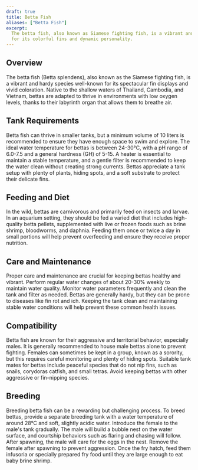 ```yaml
---
draft: true
title: Betta Fish
aliases: ["Betta Fish"]
excerpt:
  The betta fish, also known as Siamese fighting fish, is a vibrant and hardy species popular among aquarium enthusiasts
  for its colorful fins and dynamic personality.
---
```


## Overview

The betta fish (Betta splendens), also known as the Siamese fighting fish, is a vibrant and hardy species well-known for
its spectacular fin displays and vivid coloration. Native to the shallow waters of Thailand, Cambodia, and Vietnam,
bettas are adapted to thrive in environments with low oxygen levels, thanks to their labyrinth organ that allows them to
breathe air.

## Tank Requirements

Betta fish can thrive in smaller tanks, but a minimum volume of 10 liters is recommended to ensure they have enough
space to swim and explore. The ideal water temperature for bettas is between 24-30°C, with a pH range of 6.0-7.5 and a
general hardness (GH) of 5-15. A heater is essential to maintain a stable temperature, and a gentle filter is
recommended to keep the water clean without creating strong currents. Bettas appreciate a tank setup with plenty of
plants, hiding spots, and a soft substrate to protect their delicate fins.

## Feeding and Diet

In the wild, bettas are carnivorous and primarily feed on insects and larvae. In an aquarium setting, they should be fed
a varied diet that includes high-quality betta pellets, supplemented with live or frozen foods such as brine shrimp,
bloodworms, and daphnia. Feeding them once or twice a day in small portions will help prevent overfeeding and ensure
they receive proper nutrition.

## Care and Maintenance

Proper care and maintenance are crucial for keeping bettas healthy and vibrant. Perform regular water changes of about
20-30% weekly to maintain water quality. Monitor water parameters frequently and clean the tank and filter as needed.
Bettas are generally hardy, but they can be prone to diseases like fin rot and ich. Keeping the tank clean and
maintaining stable water conditions will help prevent these common health issues.

## Compatibility

Betta fish are known for their aggressive and territorial behavior, especially males. It is generally recommended to
house male bettas alone to prevent fighting. Females can sometimes be kept in a group, known as a sorority, but this
requires careful monitoring and plenty of hiding spots. Suitable tank mates for bettas include peaceful species that do
not nip fins, such as snails, corydoras catfish, and small tetras. Avoid keeping bettas with other aggressive or
fin-nipping species.

## Breeding

Breeding betta fish can be a rewarding but challenging process. To breed bettas, provide a separate breeding tank with a
water temperature of around 28°C and soft, slightly acidic water. Introduce the female to the male's tank gradually. The
male will build a bubble nest on the water surface, and courtship behaviors such as flaring and chasing will follow.
After spawning, the male will care for the eggs in the nest. Remove the female after spawning to prevent aggression.
Once the fry hatch, feed them infusoria or specially prepared fry food until they are large enough to eat baby brine
shrimp.
